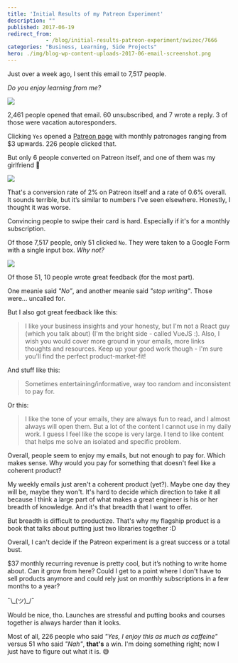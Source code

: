 ```yaml
---
title: 'Initial Results of my Patreon Experiment'
description: ""
published: 2017-06-19
redirect_from: 
            - /blog/initial-results-patreon-experiment/swizec/7666
categories: "Business, Learning, Side Projects"
hero: ./img/blog-wp-content-uploads-2017-06-email-screenshot.png
---
```

Just over a week ago, I sent this email to 7,517 people.



_Do you enjoy learning from me?_



![](./img/blog-wp-content-uploads-2017-06-email-screenshot.png)



2,461 people opened that email. 60 unsubscribed, and 7 wrote a reply. 3 of those were vacation autoresponders.



Clicking `Yes` opened a [Patreon page](https://www.patreon.com/swizec) with monthly patronages ranging from $3 upwards. 226 people clicked that.



But only 6 people converted on Patreon itself, and one of them was my girlfriend 🤔



![](./img/blog-wp-content-uploads-2017-06-barchart-screenshot.png)



That's a conversion rate of 2% on Patreon itself and a rate of 0.6% overall. It sounds terrible, but it’s similar to numbers I've seen elsewhere. Honestly, I thought it was worse.



Convincing people to swipe their card is hard. Especially if it's for a monthly subscription.



Of those 7,517 people, only 51 clicked `No`. They were taken to a Google Form with a single input box. _Why not?_



![](./img/blog-wp-content-uploads-2017-06-google-form-screenshot.png)



Of those 51, 10 people wrote great feedback (for the most part).



One meanie said _"No”_, and another meanie said _"stop writing"_. Those were… uncalled for.



But I also got great feedback like this:



> I like your business insights and your honesty, but I'm not a React guy (which you talk about) (I'm the bright side - called VueJS :). Also, I wish you would cover more ground in your emails, more links thoughts and resources. Keep up your good work though - I'm sure you'll find the perfect product-market-fit!



And stuff like this:



> Sometimes entertaining/informative, way too random and inconsistent to pay for.



Or this:



> I like the tone of your emails, they are always fun to read, and I almost always will open them. But a lot of the content I cannot use in my daily work. I guess I feel like the scope is very large. I tend to like content that helps me solve an isolated and specific problem.



Overall, people seem to enjoy my emails, but not enough to pay for. Which makes sense. Why would you pay for something that doesn't feel like a coherent product?



My weekly emails just aren't a coherent product (yet?). Maybe one day they will be, maybe they won't. It's hard to decide which direction to take it all because I think a large part of what makes a great engineer is his or her breadth of knowledge. And it's that breadth that I want to offer.



But breadth is difficult to productize. That's why my flagship product is a book that talks about putting just two libraries together :D



Overall, I can't decide if the Patreon experiment is a great success or a total bust.



$37 monthly recurring revenue is pretty cool, but it’s nothing to write home about. Can it grow from here? Could I get to a point where I don't have to sell products anymore and could rely just on monthly subscriptions in a few months to a year?



¯\\\_(ツ)\_/¯



Would be nice, tho. Launches are stressful and putting books and courses together is always harder than it looks.



Most of all, 226 people who said _"Yes, I enjoy this as much as caffeine"_ versus 51 who said _"Nah"_, **that's** a win. I'm doing something right; now I just have to figure out what it is. 😅